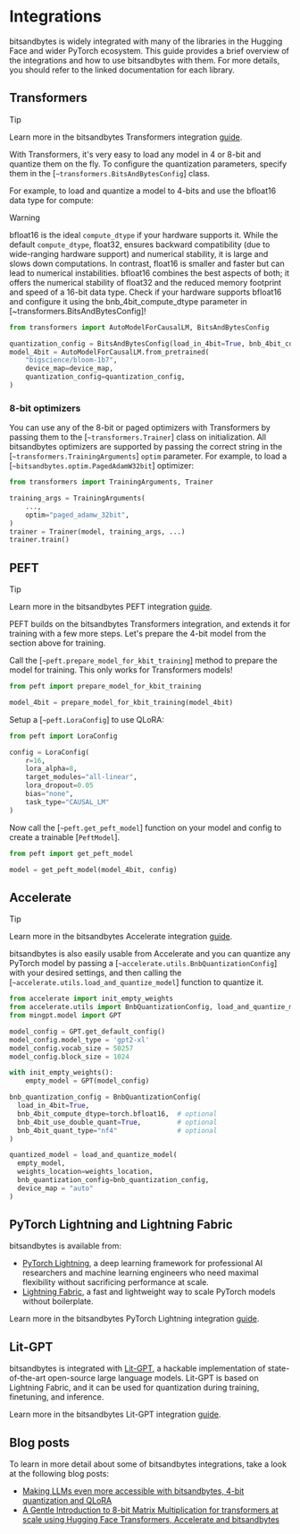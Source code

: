 # Integrations

bitsandbytes is widely integrated with many of the libraries in the Hugging Face and wider PyTorch ecosystem. This guide provides a brief overview of the integrations and how to use bitsandbytes with them. For more details, you should refer to the linked documentation for each library.

## Transformers

> [!TIP]
> Learn more in the bitsandbytes Transformers integration [guide](https://huggingface.co/docs/transformers/quantization#bitsandbytes).

With Transformers, it's very easy to load any model in 4 or 8-bit and quantize them on the fly. To configure the quantization parameters, specify them in the [`~transformers.BitsAndBytesConfig`] class.

For example, to load and quantize a model to 4-bits and use the bfloat16 data type for compute:

> [!WARNING]
> bfloat16 is the ideal `compute_dtype` if your hardware supports it. While the default `compute_dtype`, float32, ensures backward compatibility (due to wide-ranging hardware support) and numerical stability, it is large and slows down computations. In contrast, float16 is smaller and faster but can lead to numerical instabilities. bfloat16 combines the best aspects of both; it offers the numerical stability of float32 and the reduced memory footprint and speed of a 16-bit data type. Check if your hardware supports bfloat16 and configure it using the bnb_4bit_compute_dtype parameter in [~transformers.BitsAndBytesConfig]!

```py
from transformers import AutoModelForCausalLM, BitsAndBytesConfig

quantization_config = BitsAndBytesConfig(load_in_4bit=True, bnb_4bit_compute_dtype=torch.bfloat16)
model_4bit = AutoModelForCausalLM.from_pretrained(
    "bigscience/bloom-1b7",
    device_map=device_map,
    quantization_config=quantization_config,
)
```

### 8-bit optimizers

You can use any of the 8-bit or paged optimizers with Transformers by passing them to the [`~transformers.Trainer`] class on initialization. All bitsandbytes optimizers are supported by passing the correct string in the [`~transformers.TrainingArguments`] `optim` parameter. For example, to load a [`~bitsandbytes.optim.PagedAdamW32bit`] optimizer:

```py
from transformers import TrainingArguments, Trainer

training_args = TrainingArguments(
    ...,
    optim="paged_adamw_32bit",
)
trainer = Trainer(model, training_args, ...)
trainer.train()
```

## PEFT

> [!TIP]
> Learn more in the bitsandbytes PEFT integration [guide](https://huggingface.co/docs/peft/developer_guides/quantization#quantization).

PEFT builds on the bitsandbytes Transformers integration, and extends it for training with a few more steps. Let's prepare the 4-bit model from the section above for training.

Call the [`~peft.prepare_model_for_kbit_training`] method to prepare the model for training. This only works for Transformers models!

```py
from peft import prepare_model_for_kbit_training

model_4bit = prepare_model_for_kbit_training(model_4bit)
```

Setup a [`~peft.LoraConfig`] to use QLoRA:

```py
from peft import LoraConfig

config = LoraConfig(
    r=16,
    lora_alpha=8,
    target_modules="all-linear",
    lora_dropout=0.05
    bias="none",
    task_type="CAUSAL_LM"
)
```

Now call the [`~peft.get_peft_model`] function on your model and config to create a trainable [`PeftModel`].

```py
from peft import get_peft_model

model = get_peft_model(model_4bit, config)
```

## Accelerate

> [!TIP]
> Learn more in the bitsandbytes Accelerate integration [guide](https://huggingface.co/docs/accelerate/usage_guides/quantization).

bitsandbytes is also easily usable from Accelerate and you can quantize any PyTorch model by passing a [`~accelerate.utils.BnbQuantizationConfig`] with your desired settings, and then calling the [`~accelerate.utils.load_and_quantize_model`] function to quantize it.

```py
from accelerate import init_empty_weights
from accelerate.utils import BnbQuantizationConfig, load_and_quantize_model
from mingpt.model import GPT

model_config = GPT.get_default_config()
model_config.model_type = 'gpt2-xl'
model_config.vocab_size = 50257
model_config.block_size = 1024

with init_empty_weights():
    empty_model = GPT(model_config)

bnb_quantization_config = BnbQuantizationConfig(
  load_in_4bit=True,
  bnb_4bit_compute_dtype=torch.bfloat16,  # optional
  bnb_4bit_use_double_quant=True,         # optional
  bnb_4bit_quant_type="nf4"               # optional
)

quantized_model = load_and_quantize_model(
  empty_model,
  weights_location=weights_location,
  bnb_quantization_config=bnb_quantization_config,
  device_map = "auto"
)
```

## PyTorch Lightning and Lightning Fabric

bitsandbytes is available from:

- [PyTorch Lightning](https://lightning.ai/docs/pytorch/stable/), a deep learning framework for professional AI researchers and machine learning engineers who need maximal flexibility without sacrificing performance at scale.
- [Lightning Fabric](https://lightning.ai/docs/fabric/stable/), a fast and lightweight way to scale PyTorch models without boilerplate.

Learn more in the bitsandbytes PyTorch Lightning integration [guide](https://lightning.ai/docs/pytorch/stable/common/precision_intermediate.html#quantization-via-bitsandbytes).


## Lit-GPT

bitsandbytes is integrated with [Lit-GPT](https://github.com/Lightning-AI/lit-gpt), a hackable implementation of state-of-the-art open-source large language models. Lit-GPT is based on Lightning Fabric, and it can be used for quantization during training, finetuning, and inference.

Learn more in the bitsandbytes Lit-GPT integration [guide](https://github.com/Lightning-AI/lit-gpt/blob/main/tutorials/quantize.md).

## Blog posts

To learn in more detail about some of bitsandbytes integrations, take a look at the following blog posts:

- [Making LLMs even more accessible with bitsandbytes, 4-bit quantization and QLoRA](https://huggingface.co/blog/4bit-transformers-bitsandbytes)
- [A Gentle Introduction to 8-bit Matrix Multiplication for transformers at scale using Hugging Face Transformers, Accelerate and bitsandbytes](https://huggingface.co/blog/hf-bitsandbytes-integration)
